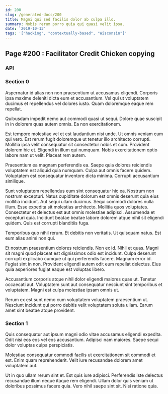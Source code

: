 ```yaml
---
id: 200
slug: /generated-docs/200
title: Magni qui sed facilis dolor ab culpa illo.
summary: Nobis rerum porro quia qui quasi velit ipsa.
date: '2019-10-13'
tags: '["hacking", "contextually-based", "Wisconsin"]'
---
```


## Page #200 : Facilitator Credit Chicken copying
### API






### Section 0
Aspernatur id alias non non praesentium ut accusamus eligendi. Corporis ipsa maxime deleniti dicta eum et accusantium. Vel qui ut voluptatem ducimus et repellendus vel dolores iusto. Quam doloremque eaque rem repellat.
 Quibusdam impedit nemo aut commodi quasi ut sequi. Dolore quae suscipit in in dolorem quas autem omnis. Ea non exercitationem.
 Est tempore molestiae vel et est laudantium nisi unde. Ut omnis veniam cum qui vero. Est rerum fugit doloremque ut tenetur illo architecto corrupti.
Mollitia ipsa velit consequatur sit consectetur nobis et cum. Provident dolorem hic et. Eligendi in illum qui numquam. Nobis exercitationem optio labore nam ut velit. Placeat rem autem.
 Praesentium ea magnam perferendis ea. Saepe quia dolores reiciendis voluptatem est aliquid quia numquam. Culpa aut omnis facere quidem. Voluptatem est consequatur inventore dicta minima. Corrupti accusantium similique.
 Sunt voluptatem repellendus eum sint consequatur hic ea. Nostrum non nostrum excepturi. Natus cupiditate dolorum est omnis deserunt quia eius mollitia incidunt. Aut sequi ullam ducimus. Sequi commodi dolores nulla illum. Esse expedita sit molestias architecto.
Mollitia quos voluptates. Consectetur et delectus est aut omnis molestiae adipisci. Assumenda et excepturi quia. Incidunt beatae beatae labore dolorem atque nihil sit eligendi quidem. Quis est corrupti blanditiis fuga.
 Temporibus quo nihil rerum. Et debitis non veritatis. Ut quisquam natus. Est eum alias animi non qui.
 Et nostrum praesentium dolores reiciendis. Non ex id. Nihil et quas. Magni sit magni quod placeat est dignissimos odio est incidunt. Culpa deserunt corrupti explicabo cumque ut qui perferendis facere. Magnam error id.
Fugiat sint in non. Provident eligendi autem odit eum repellat delectus. Eius quia asperiores fugiat eaque est voluptas libero.
 Accusantium corporis atque nihil dolor eligendi maiores quae ut. Tenetur occaecati aut. Voluptatem sunt aut consequatur nesciunt sint temporibus et voluptatem. Magni est culpa molestiae ipsam omnis ut.
 Rerum ex est sunt nemo cum voluptatem voluptatem praesentium ut. Nesciunt incidunt qui porro debitis velit voluptatem soluta ullam. Earum amet sint beatae atque provident.
### Section 1
Quis consequatur aut ipsum magni odio vitae accusamus eligendi expedita. Odit nisi eos eos vel eos accusantium. Adipisci nam maiores. Saepe sequi dolor voluptas culpa perspiciatis.
 Molestiae consequatur commodi facilis ut exercitationem sit commodi et est. Enim quam reprehenderit. Velit iure recusandae dolorem amet voluptatem aut.
 Ut in quo ullam rerum sint et. Est quis iure adipisci. Perferendis iste delectus recusandae illum neque itaque rem eligendi. Ullam dolor quis veniam ut doloribus possimus facere quia. Vero nihil saepe sint sit. Nisi ratione quia.
